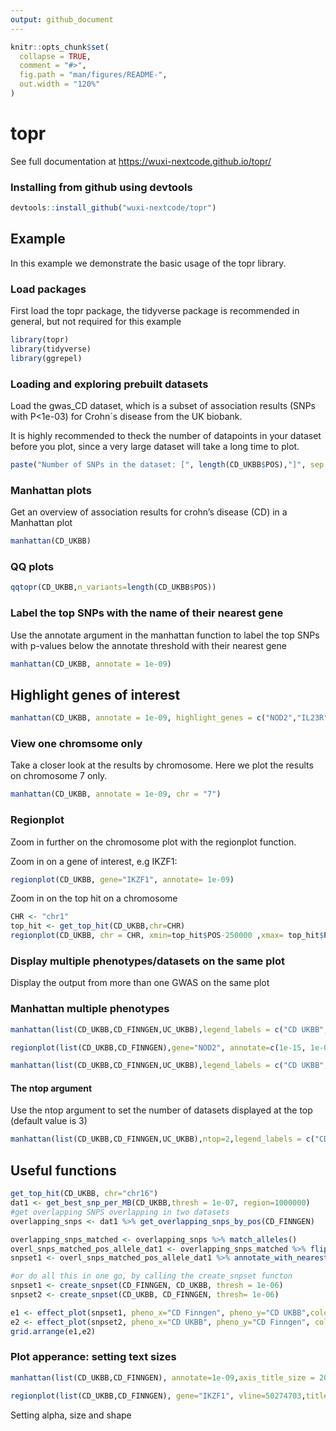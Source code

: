 ```yaml
---
output: github_document
---
```


```r
knitr::opts_chunk$set(
  collapse = TRUE,
  comment = "#>",
  fig.path = "man/figures/README-",
  out.width = "120%"
)
```

# topr

See full documentation at [https://wuxi-nextcode.github.io/topr/](https://wuxi-nextcode.github.io/topr/)

### Installing from github using devtools

```r
devtools::install_github("wuxi-nextcode/topr")
```

## Example
In this example we demonstrate the basic usage of the topr library.

### Load packages

First load the topr package, the tidyverse package is recommended in general, but not required for this example

```r
library(topr)
library(tidyverse)
library(ggrepel)
```


### Loading and exploring prebuilt datasets 

Load the gwas_CD dataset, which is a subset of association results (SNPs with P<1e-03) for Crohn´s disease from the UK biobank.

It is highly recommended to theck the number of datapoints in your dataset before you plot, since a very large dataset will take a long time to plot.

```r
paste("Number of SNPs in the dataset: [", length(CD_UKBB$POS),"]", sep = "")
```

### Manhattan plots

Get an overview of association results for crohn's disease (CD) in a Manhattan plot

```r
manhattan(CD_UKBB)
```

### QQ plots

```r
qqtopr(CD_UKBB,n_variants=length(CD_UKBB$POS))
```


### Label the top SNPs with the name of their nearest gene

Use the annotate argument in the manhattan function to label the top SNPs with p-values below the annotate threshold with their nearest gene

```r
manhattan(CD_UKBB, annotate = 1e-09)
```

## Highlight genes of interest

```r
manhattan(CD_UKBB, annotate = 1e-09, highlight_genes = c("NOD2","IL23R","JAK2"))
```

### View one chromsome only

Take a closer look at the results by chromosome. Here we plot the results on chromosome 7 only.

```r
manhattan(CD_UKBB, annotate = 1e-09, chr = "7")
```

### Regionplot

Zoom in further on the chromosome plot with the regionplot function.

Zoom in on a gene of interest, e.g IKZF1:

```r
regionplot(CD_UKBB, gene="IKZF1", annotate= 1e-09)
```

Zoom in on the top hit on a chromosome

```r
CHR <- "chr1"
top_hit <- get_top_hit(CD_UKBB,chr=CHR)
regionplot(CD_UKBB, chr = CHR, xmin=top_hit$POS-250000 ,xmax= top_hit$POS+250000)
```

### Display multiple phenotypes/datasets on the same plot

Display the output from more than one GWAS on the same plot

### Manhattan multiple phenotypes

```r
manhattan(list(CD_UKBB,CD_FINNGEN,UC_UKBB),legend_labels = c("CD UKBB","CD Finngen","UC UKBB"),title="IBD")
```


```r
regionplot(list(CD_UKBB,CD_FINNGEN),gene="NOD2", annotate=c(1e-15, 1e-09), legend_labels = c("UKBB", "Finngen"), title="Crohn's disease (CD)")
```


```r
manhattan(list(CD_UKBB,CD_FINNGEN,UC_UKBB),legend_labels = c("CD UKBB","CD Finngen","UC UKBB"),title="IBD")
```

#### The ntop argument

Use the ntop argument to set the number of datasets displayed at the top (default value is 3)

```r
manhattan(list(CD_UKBB,CD_FINNGEN,UC_UKBB),ntop=2,legend_labels = c("CD UKBB","CD Finngen","UC UKBB"),title="IBD")
```

## Useful functions
```r
get_top_hit(CD_UKBB, chr="chr16")
dat1 <- get_best_snp_per_MB(CD_UKBB,thresh = 1e-07, region=1000000)
#get overlapping SNPS overlapping in two datasets
overlapping_snps <- dat1 %>% get_overlapping_snps_by_pos(CD_FINNGEN)

overlapping_snps_matched <- overlapping_snps %>% match_alleles()
overl_snps_matched_pos_allele_dat1 <- overlapping_snps_matched %>% flip_to_positive_allele_for_dat1()
snpset1 <- overl_snps_matched_pos_allele_dat1 %>% annotate_with_nearest_gene(protein_coding_only = T)

#or do all this in one go, by calling the create_snpset functon
snpset1 <- create_snpset(CD_FINNGEN, CD_UKBB, thresh = 1e-06)
snpset2 <- create_snpset(CD_UKBB, CD_FINNGEN, thresh= 1e-06)
```


```r
e1 <- effect_plot(snpset1, pheno_x="CD Finngen", pheno_y="CD UKBB",color=get_topr_colors()[1], gene_label_thresh = 1)
e2 <- effect_plot(snpset2, pheno_x="CD UKBB", pheno_y="CD Finngen", color=get_topr_colors()[2], gene_label_thresh=1,annotate_with = "ID")
grid.arrange(e1,e2)
```


### Plot apperance: setting text sizes
```r
manhattan(list(CD_UKBB,CD_FINNGEN), annotate=1e-09,axis_title_size = 20,axis_text_size = 16,label_size = 5, title_text_size = 16, legend_text_size = 20)
```

```r
regionplot(list(CD_UKBB,CD_FINNGEN), gene="IKZF1", vline=50274703,title="CD UKBB", title_text_size = 16,axis_title_size = 20,axis_text_size = 20,legend_text_size = 20)
```

Setting alpha, size and shape